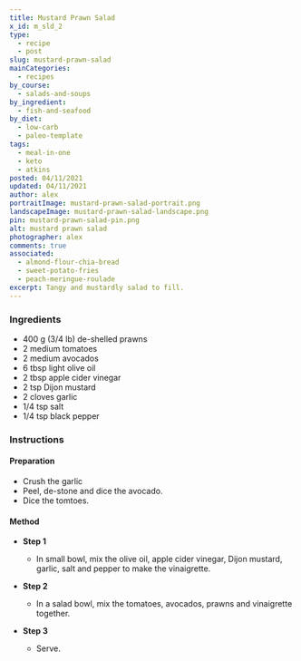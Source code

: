 ```yaml
---
title: Mustard Prawn Salad
x_id: m_sld_2
type:
  - recipe
  - post
slug: mustard-prawn-salad
mainCategories: 
  - recipes
by_course:
  - salads-and-soups
by_ingredient:
  - fish-and-seafood
by_diet:
  - low-carb
  - paleo-template
tags:
  - meal-in-one
  - keto
  - atkins
posted: 04/11/2021
updated: 04/11/2021
author: alex
portraitImage: mustard-prawn-salad-portrait.png
landscapeImage: mustard-prawn-salad-landscape.png
pin: mustard-prawn-salad-pin.png
alt: mustard prawn salad
photographer: alex
comments: true
associated: 
  - almond-flour-chia-bread
  - sweet-potato-fries
  - peach-meringue-roulade
excerpt: Tangy and mustardly salad to fill. 
---
```


<Ingredients>

### Ingredients
    
  - 400 g (3/4 lb) de-shelled prawns
  - 2 medium tomatoes
  - 2 medium avocados
  - 6 tbsp light olive oil
  - 2 tbsp apple cider vinegar
  - 2 tsp Dijon mustard
  - 2 cloves garlic
  - 1/4 tsp salt
  - 1/4 tsp black pepper

</Ingredients>

<Instructions>

### Instructions

#### Preparation
  - Crush the garlic
  - Peel, de-stone and dice the avocado.
  - Dice the tomtoes.

#### Method

  - **Step 1**
    - In small bowl, mix the olive oil, apple cider vinegar, Dijon mustard, garlic, salt and pepper to make the vinaigrette.
  
  - **Step 2**
    - In a salad bowl, mix the tomatoes, avocados, prawns and vinaigrette together.
  - **Step 3**
    - Serve.

</Instructions>



